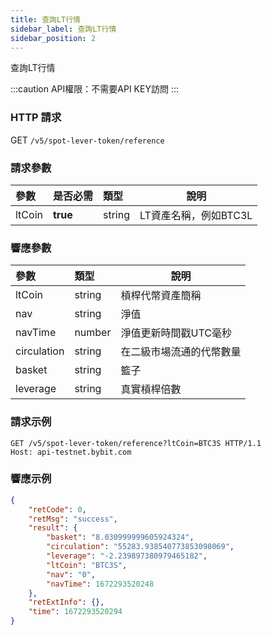 ```yaml
---
title: 查詢LT行情
sidebar_label: 查詢LT行情
sidebar_position: 2
---
```

查詢LT行情

:::caution
API權限：不需要API KEY訪問
:::

### HTTP 請求
GET `/v5/spot-lever-token/reference`

### 請求參數
| 參數 | 是否必需 | 類型 | 說明|
|:----- |:-------|:-----|------ |
|ltCoin |**true** |string |LT資產名稱，例如BTC3L|

### 響應參數
| 參數 | 類型 | 說明|
|:----- |:-----|----- |
|ltCoin |string |槓桿代幣資產簡稱 |
|nav |string |淨值 |
|navTime |number |淨值更新時間戳UTC毫秒 |
|circulation |string |在二級市場流通的代幣數量 |
|basket	|string	|籃子 |
|leverage |string |真實槓桿倍數 |

### 請求示例

```http
GET /v5/spot-lever-token/reference?ltCoin=BTC3S HTTP/1.1
Host: api-testnet.bybit.com
```

### 響應示例

```json
{
    "retCode": 0,
    "retMsg": "success",
    "result": {
        "basket": "8.030999999605924324",
        "circulation": "55283.938540773853098069",
        "leverage": "-2.239897380979465182",
        "ltCoin": "BTC3S",
        "nav": "0",
        "navTime": 1672293520248
    },
    "retExtInfo": {},
    "time": 1672293520294
}
```